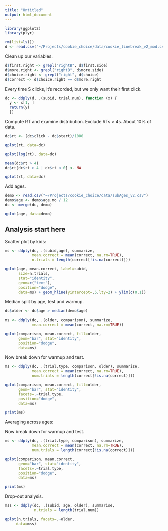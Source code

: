 ```yaml
---
title: "Untitled"
output: html_document
---
```


```r
library(ggplot2)
library(plyr)

rm(list=ls())
d <- read.csv("~/Projects/cookie_choice/data/cookie_linebreak_v2_mod.csv")
```

Clean up our variables. 

```r
d$first.right <- grepl("rightB", d$first.side)
d$more.right <- grepl("rightB", d$more.side)
d$choice.right <- grepl("right", d$choice)
d$correct <- d$choice.right == d$more.right
```

Every time S clicks, it's recorded, but we only want their first click. 

```r
dc <- ddply(d, .(subid, trial.num), function (x) {
  y <- x[1, ]
  return(y)
  })

```

Compute RT and examine distribution. Exclude RTs > 4s. About 10% of data.

```r
dc$rt <- (dc$click - dc$start)/1000

qplot(rt, data=dc)

qplot(log(rt), data=dc)

mean(dc$rt > 4)
dc$rt[dc$rt > 4 | dc$rt < 0] <- NA

qplot(rt, data=dc)
```


Add ages. 

```r
demo <- read.csv("~/Projects/cookie_choice/data/subAges_v2.csv")
demo$age <- demo$age.mo / 12
dc <- merge(dc, demo)

qplot(age, data=demo)
```


Analysis start here
-----

Scatter plot by kids:

```r
ms <- ddply(dc, .(subid,age), summarize, 
            mean.correct = mean(correct, na.rm=TRUE),
            n.trials = length(correct[!is.na(correct)]))

qplot(age, mean.correct, label=subid,
      size=n.trials,
      stat="identity",
      geom=c("text"),
      position="dodge",
      data=ms) + geom_hline(yintercept=.5,lty=2) + ylim(c(0,1))

```

Median split by age, test and warmup. 

```r
dc$older <- dc$age > median(demo$age)
 
ms <- ddply(dc, .(older, comparison), summarize, 
            mean.correct = mean(correct, na.rm=TRUE))

qplot(comparison, mean.correct, fill=older,
      geom="bar", stat="identity",
      position="dodge",
      data=ms)

```





Now break down for warmup and test. 

```r
ms <- ddply(dc, .(trial.type, comparison, older), summarize, 
            mean.correct = mean(correct, na.rm=TRUE), 
            num.trials = length(correct[!is.na(correct)]))

qplot(comparison, mean.correct, fill=older,
      geom="bar", stat="identity",
      facets=.~trial.type, 
      position="dodge",
      data=ms)

print(ms)

```

Averaging across ages:


Now break down for warmup and test. 

```r
ms <- ddply(dc, .(trial.type, comparison), summarize, 
            mean.correct = mean(correct, na.rm=TRUE), 
            num.trials = length(correct[!is.na(correct)]))

qplot(comparison, mean.correct, 
      geom="bar", stat="identity",
      facets=.~trial.type, 
      position="dodge",
      data=ms)

print(ms)

```




Drop-out analysis.

```r
mss <- ddply(dc, .(subid, age, older), summarise, 
             n.trials = length(trial.num))

qplot(n.trials, facets=.~older, 
     data=mss)

```